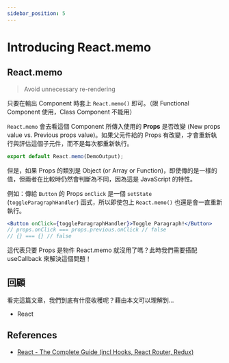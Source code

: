```yaml
---
sidebar_position: 5
---
```


# Introducing React.memo

## React.memo

> Avoid unnecessary re-rendering

只要在輸出 Component 時套上 `React.memo()` 即可。（限 Functional Component 使用，Class Component 不能用）

`React.memo` 會去看這個 Component 所傳入使用的 **Props** 是否改變 (New props value vs. Previous props value)。如果父元件給的 Props 有改變，才會重新執行與評估這個子元件，而不是每次都重新執行。

```jsx
export default React.memo(DemoOutput);
```

但是，如果 Props 的類別是 Object (or Array or Function)，即使傳的是一樣的值，但兩者在比較時仍然會判斷為不同，因為這是 JavaScript 的特性。

例如：傳給 `Button` 的 Props `onClick` 是一個 `setState` (`toggleParagraphHandler`) 函式，所以即使包上 `React.memo()` 也還是會一直重新執行。

```jsx
<Button onClick={toggleParagraphHandler}>Toggle Paragraph!</Button>
// props.onClick === props.previous.onClick // false
// {} === {} // false
```

這代表只要 Props 是物件 React.memo 就沒用了嗎？此時我們需要搭配 useCallback 來解決這個問題！

## 回顧

看完這篇文章，我們到底有什麼收穫呢？藉由本文可以理解到…

- React

## References

- [React - The Complete Guide (incl Hooks, React Router, Redux)](https://www.udemy.com/course/react-the-complete-guide-incl-redux/)
